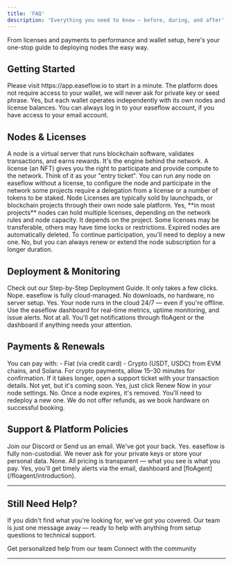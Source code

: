```yaml
---
title: 'FAQ'
description: 'Everything you need to know — before, during, and after'
---
```

From licenses and payments to performance and wallet setup, here's your one-stop guide to deploying nodes the easy way.

## Getting Started
<AccordionGroup>
  <Accordion title="How do I create an account on easeflow?">
    Please visit https://app.easeflow.io to start in a minute. 
  </Accordion>
  <Accordion title="Is my wallet my account?">
    The platform does not require access to your wallet, we will never ask for private key or seed phrase. 
  </Accordion>
  <Accordion title="Can I use multiple wallets?">
    Yes, but each wallet operates independently with its own nodes and license balances.
  </Accordion>
  <Accordion title="What if I lose access to my account?">
    You can always log in to your easeflow account, if you have access to your email account.
  </Accordion>
</AccordionGroup>

## Nodes & Licenses
<AccordionGroup>
  <Accordion title="What is a node?">
    A node is a virtual server that runs blockchain software, validates transactions, and earns rewards. It's the engine behind the network.
  </Accordion>
  <Accordion title="What is a license?">
    A license (an NFT) gives you the right to participate and provide compute to the network. Think of it as your "entry ticket".
  </Accordion>
  <Accordion title="Do I need a License to run a node?">
    You can run any node on easeflow without a license, to configure the node and participate in the network some projects require a delegation from a license or a number of tokens to be staked.
  </Accordion>
  <Accordion title="How do I get a license?">
    Node Licenses are typically sold by launchpads, or blockchain projects through their own node sale platform.
  </Accordion>
  <Accordion title="Can one node support multiple licenses?">
    Yes, **in most projects** nodes can hold multiple licenses, depending on the network rules and node capacity.
  </Accordion>
  <Accordion title="Can I transfer licenses to another wallet?">
    It depends on the project. Some licenses may be transferable, others may have time locks or restrictions.
  </Accordion>
  <Accordion title="What happens if my node expires?">
    Expired nodes are automatically deleted. To continue participation, you'll need to deploy a new one.
  </Accordion>
  <Accordion title="Do node subscriptions auto-renew?">
    No, but you can always renew or extend the node subscription for a longer duration.
  </Accordion>
</AccordionGroup>

## Deployment & Monitoring
<AccordionGroup>
  <Accordion title="How do I deploy a node?">
    Check out our Step-by-Step Deployment Guide. It only takes a few clicks.
  </Accordion>
  <Accordion title="Do I need any hardware or software to run a node?">
    Nope. easeflow is fully cloud-managed. No downloads, no hardware, no server setup.
  </Accordion>
  <Accordion title="Will my node keep running if I turn off my computer?">
    Yes. Your node runs in the cloud 24/7 — even if you're offline.
  </Accordion>
  <Accordion title="How can I track my node's performance?">
    Use the easeflow dashboard for real-time metrics, uptime monitoring, and issue alerts.
  </Accordion>
  <Accordion title="Do I need to check my node daily?">
    Not at all. You'll get notifications through floAgent or the dashboard if anything needs your attention.
  </Accordion>
</AccordionGroup>

## Payments & Renewals
<AccordionGroup>
  <Accordion title="What payment methods are supported?">
    You can pay with:
    - Fiat (via credit card)
    - Crypto (USDT, USDC) from EVM chains, and Solana.
  </Accordion>
  <Accordion title="What if my payment goes through but no credits appear?">
    For crypto payments, allow 15–30 minutes for confirmation. If it takes longer, open a support ticket with your transaction details.
  </Accordion>
  <Accordion title="Do you support auto-renewal?">
    Not yet, but it's coming soon.
  </Accordion>
  <Accordion title="Can I renew an active node?">
    Yes, just click Renew Now in your node settings.
  </Accordion>
  <Accordion title="Can I renew an expired node?">
    No. Once a node expires, it's removed. You'll need to redeploy a new one.
  </Accordion>
  <Accordion title="Do you offer refunds?">
    We do not offer refunds, as we book hardware on successful booking.
  </Accordion>
</AccordionGroup>

## Support & Platform Policies
<AccordionGroup>
  <Accordion title="What if something goes wrong?">
    Join our Discord or Send us an email. We've got your back.
  </Accordion>
  <Accordion title="Is my account secure?">
    Yes. easeflow is fully non-custodial. We never ask for your private keys or store your personal data.
  </Accordion>
  <Accordion title="Are there any hidden fees?">
    None. All pricing is transparent — what you see is what you pay.
  </Accordion>
  <Accordion title="Will I be notified before my node expires?">
    Yes, you'll get timely alerts via the email, dashboard and [floAgent](/floagent/introduction).
  </Accordion>
</AccordionGroup>

---

## Still Need Help?

If you didn't find what you're looking for, we've got you covered. Our team is just one message away — ready to help with anything from setup questions to technical support.

<CardGroup cols={2}>
  <Card title="Open Support Ticket" icon="rectangle-stack" href="https://discord.com/channels/1217243890352914552/1220638161407836241">
    Get personalized help from our team
  </Card>
  <Card title="Join Discord" icon="message-circle" href="https://discord.com/invite/JDkD4EaqcZ">
    Connect with the community
  </Card>
</CardGroup>

---